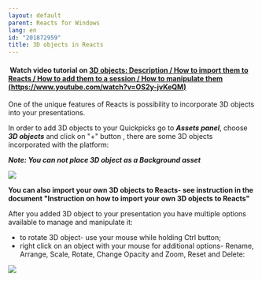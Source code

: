 ```yaml
---
layout: default
parent: Reacts for Windows
lang: en
id: "201872959"
title: 3D objects in Reacts
---
```

####  Watch video tutorial on [3D objects: Description / How to import them to Reacts / How to add them to a session / How to manipulate them (https://www.youtube.com/watch?v=OS2y-jvKeQM)](https://www.youtube.com/watch?v=OS2y-jvKeQM)

One of the unique features of Reacts is possibility to incorporate 3D objects into your presentations.

In order to add 3D objects to your Quickpicks go to _**Assets panel**_, choose _**3D objects**_ and click on "+" button , there are some 3D objects incorporated with the platform:

**_Note: You can not place 3D object as a Background asset_**

![](@assets/attachments/2014-10-20_11-40-48.png)

**You can also import your own 3D objects to Reacts- see instruction in the document "Instruction on how to import your own 3D objects to Reacts"**

After you added 3D object to your presentation you have multiple options available to manage and manipulate it:

*   to rotate 3D object- use your mouse while holding Ctrl button;
*   right click on an object with your mouse for additional options- Rename, Arrange, Scale, Rotate, Change Opacity and Zoom, Reset and Delete:

![](@assets/attachments/2014-10-20_11-44-37.png)


